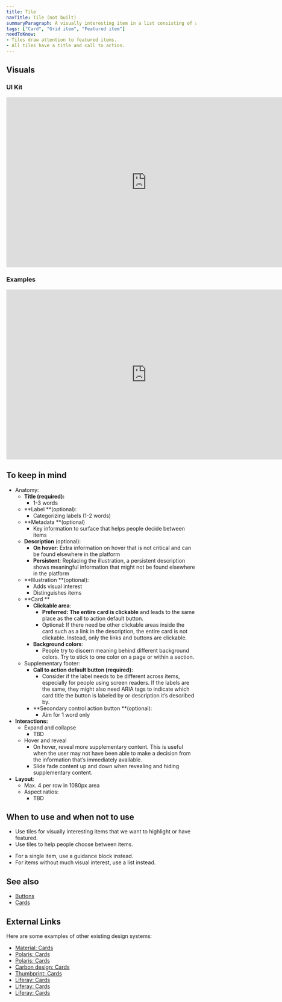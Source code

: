 ```yaml
---
title: Tile
navTitle: Tile (not built)
summaryParagraph: A visually interesting item in a list consisting of a card, visual, title metadata, and call to action.
tags: ["Card", "Grid item", "Featured item"]
needToKnow:
- Tiles draw attention to featured items.
- All tiles have a title and call to action.
---
```



## Visuals

### UI Kit

<iframe style="border: none;" width="744" height="450" src="https://www.figma.com/embed?embed_host=share&url=https%3A%2F%2Fwww.figma.com%2Ffile%2Fe3TyAOZKfLg9cA01Iy1Mgm%2FKaizen-Site-embed%3Fnode-id%3D1412%253A1546" allowfullscreen></iframe>

### Examples

<iframe style="border: none;" width="744" height="450" src="https://www.figma.com/embed?embed_host=share&url=https%3A%2F%2Fwww.figma.com%2Ffile%2Fe3TyAOZKfLg9cA01Iy1Mgm%2FKaizen-Site-embed%3Fnode-id%3D1412%253A1810" allowfullscreen></iframe>


## To keep in mind

*   Anatomy:
    *   **Title (required):**
        *   1-3 words
    *   **Label **(optional):
        *   Categorizing labels (1-2 words)
    *   **Metadata **(optional)
        *   Key information to surface that helps people decide between items
    *   **Description** (optional):
        *   **On hover**: Extra information on hover that is not critical and can be found elsewhere in the platform
        *   **Persistent**: Replacing the illustration, a persistent description shows meaningful information that might not be found elsewhere in the platform
    *   **Illustration **(optional):
        *   Adds visual interest
        *   Distinguishes items
    *   **Card **
        *   **Clickable area**:
            *   **Preferred: The entire card is clickable** and leads to the same place as the call to action default button.
            *   Optional: If there need be other clickable areas inside the card such as a link in the description, the entire card is not clickable. Instead, only the links and buttons are clickable.
        *   **Background colors**:
            *   People try to discern meaning behind different background colors. Try to stick to one color on a page or within a section.
    *   Supplementary footer:
        *   **Call to action default button (required):**
            *   Consider if the label needs to be different across items, especially for people using screen readers. If the labels are the same, they might also need ARIA tags to indicate which card title the button is labeled by or description it’s described by.
        *   **Secondary control action button **(optional):
            *   Aim for 1 word only
*   **Interactions:**
    *   Expand and collapse
        *   TBD
    *   Hover and reveal
        *   On hover, reveal more supplementary content. This is useful when the user may not have been able to make a decision from the information that’s immediately available.
        *   Slide fade content up and down when revealing and hiding supplementary content.
*   **Layout**:
    *   Max. 4 per row in 1080px area
    *   Aspect ratios:
        *   TBD

## When to use and when not to use

<DosAndDonts>
<Do>

*   Use tiles for visually interesting items that we want to highlight or have featured.
*   Use tiles to help people choose between items.

</Do>
<Dont>

*   For a single item, use a guidance block instead.
*   For items without much visual interest, use a list instead.

</Dont>
</DosAndDonts>

## See also

*   [Buttons](/components/button/)
*   [Cards](/components/card/)

## External Links

Here are some examples of other existing design systems:

- [Material: Cards](https://material.io/design/components/cards.html)
- [Polaris: Cards](https://polaris.shopify.com/components/structure/card#navigation)
- [Polaris: Cards](https://polaris.shopify.com/components/structure/callout-card#navigation)
- [Carbon design: Cards](https://www.carbondesignsystem.com/components/tile/code)
- [Thumbprint: Cards](https://thumbprint.design/components/service-card/usage/)
- [Liferay: Cards](https://liferay.design/lexicon/core-components/cards/cards/)
- [Liferay: Cards](https://liferay.design/lexicon/core-components/cards/cards-variation/)
- [Liferay: Cards](https://liferay.design/lexicon/core-components/cards/cards-navigation/)

